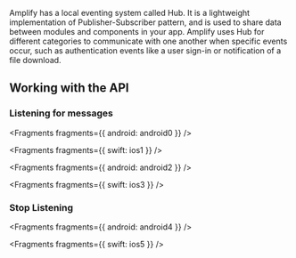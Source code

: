 Amplify has a local eventing system called Hub. It is a lightweight implementation of Publisher-Subscriber pattern, and is used to share data between modules and components in your app. Amplify uses Hub for different categories to communicate with one another when specific events occur, such as authentication events like a user sign-in or notification of a file download.

## Working with the API

### Listening for messages


<Fragments fragments={{ android: android0 }} />


<Fragments fragments={{ swift: ios1 }} />


<Fragments fragments={{ android: android2 }} />


<Fragments fragments={{ swift: ios3 }} />

### Stop Listening


<Fragments fragments={{ android: android4 }} />


<Fragments fragments={{ swift: ios5 }} />
